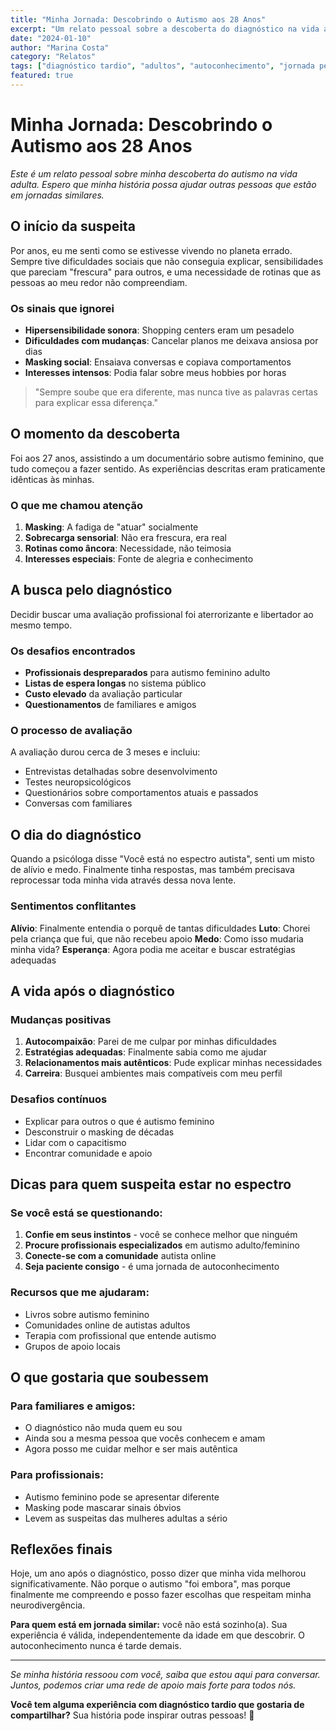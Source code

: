 ```yaml
---
title: "Minha Jornada: Descobrindo o Autismo aos 28 Anos"
excerpt: "Um relato pessoal sobre a descoberta do diagnóstico na vida adulta e como isso transformou minha autocompreensão."
date: "2024-01-10"
author: "Marina Costa"
category: "Relatos"
tags: ["diagnóstico tardio", "adultos", "autoconhecimento", "jornada pessoal"]
featured: true
---
```


# Minha Jornada: Descobrindo o Autismo aos 28 Anos

*Este é um relato pessoal sobre minha descoberta do autismo na vida adulta. Espero que minha história possa ajudar outras pessoas que estão em jornadas similares.*

## O início da suspeita

Por anos, eu me senti como se estivesse vivendo no planeta errado. Sempre tive dificuldades sociais que não conseguia explicar, sensibilidades que pareciam "frescura" para outros, e uma necessidade de rotinas que as pessoas ao meu redor não compreendiam.

### Os sinais que ignorei

- **Hipersensibilidade sonora**: Shopping centers eram um pesadelo
- **Dificuldades com mudanças**: Cancelar planos me deixava ansiosa por dias
- **Masking social**: Ensaiava conversas e copiava comportamentos
- **Interesses intensos**: Podia falar sobre meus hobbies por horas

> "Sempre soube que era diferente, mas nunca tive as palavras certas para explicar essa diferença."

## O momento da descoberta

Foi aos 27 anos, assistindo a um documentário sobre autismo feminino, que tudo começou a fazer sentido. As experiências descritas eram praticamente idênticas às minhas.

### O que me chamou atenção

1. **Masking**: A fadiga de "atuar" socialmente
2. **Sobrecarga sensorial**: Não era frescura, era real
3. **Rotinas como âncora**: Necessidade, não teimosia
4. **Interesses especiais**: Fonte de alegria e conhecimento

## A busca pelo diagnóstico

Decidir buscar uma avaliação profissional foi aterrorizante e libertador ao mesmo tempo.

### Os desafios encontrados

- **Profissionais despreparados** para autismo feminino adulto
- **Listas de espera longas** no sistema público
- **Custo elevado** da avaliação particular
- **Questionamentos** de familiares e amigos

### O processo de avaliação

A avaliação durou cerca de 3 meses e incluiu:
- Entrevistas detalhadas sobre desenvolvimento
- Testes neuropsicológicos
- Questionários sobre comportamentos atuais e passados
- Conversas com familiares

## O dia do diagnóstico

Quando a psicóloga disse "Você está no espectro autista", senti um misto de alívio e medo. Finalmente tinha respostas, mas também precisava reprocessar toda minha vida através dessa nova lente.

### Sentimentos conflitantes

**Alívio**: Finalmente entendia o porquê de tantas dificuldades
**Luto**: Chorei pela criança que fui, que não recebeu apoio
**Medo**: Como isso mudaria minha vida?
**Esperança**: Agora podia me aceitar e buscar estratégias adequadas

## A vida após o diagnóstico

### Mudanças positivas

1. **Autocompaixão**: Parei de me culpar por minhas dificuldades
2. **Estratégias adequadas**: Finalmente sabia como me ajudar
3. **Relacionamentos mais autênticos**: Pude explicar minhas necessidades
4. **Carreira**: Busquei ambientes mais compatíveis com meu perfil

### Desafios contínuos

- Explicar para outros o que é autismo feminino
- Desconstruir o masking de décadas
- Lidar com o capacitismo
- Encontrar comunidade e apoio

## Dicas para quem suspeita estar no espectro

### Se você está se questionando:

1. **Confie em seus instintos** - você se conhece melhor que ninguém
2. **Procure profissionais especializados** em autismo adulto/feminino
3. **Conecte-se com a comunidade** autista online
4. **Seja paciente consigo** - é uma jornada de autoconhecimento

### Recursos que me ajudaram:

- Livros sobre autismo feminino
- Comunidades online de autistas adultos
- Terapia com profissional que entende autismo
- Grupos de apoio locais

## O que gostaria que soubessem

### Para familiares e amigos:
- O diagnóstico não muda quem eu sou
- Ainda sou a mesma pessoa que vocês conhecem e amam
- Agora posso me cuidar melhor e ser mais autêntica

### Para profissionais:
- Autismo feminino pode se apresentar diferente
- Masking pode mascarar sinais óbvios
- Levem as suspeitas das mulheres adultas a sério

## Reflexões finais

Hoje, um ano após o diagnóstico, posso dizer que minha vida melhorou significativamente. Não porque o autismo "foi embora", mas porque finalmente me compreendo e posso fazer escolhas que respeitam minha neurodivergência.

**Para quem está em jornada similar:** você não está sozinho(a). Sua experiência é válida, independentemente da idade em que descobrir. O autoconhecimento nunca é tarde demais.

---

*Se minha história ressoou com você, saiba que estou aqui para conversar. Juntos, podemos criar uma rede de apoio mais forte para todos nós.*

**Você tem alguma experiência com diagnóstico tardio que gostaria de compartilhar?** Sua história pode inspirar outras pessoas! 💙